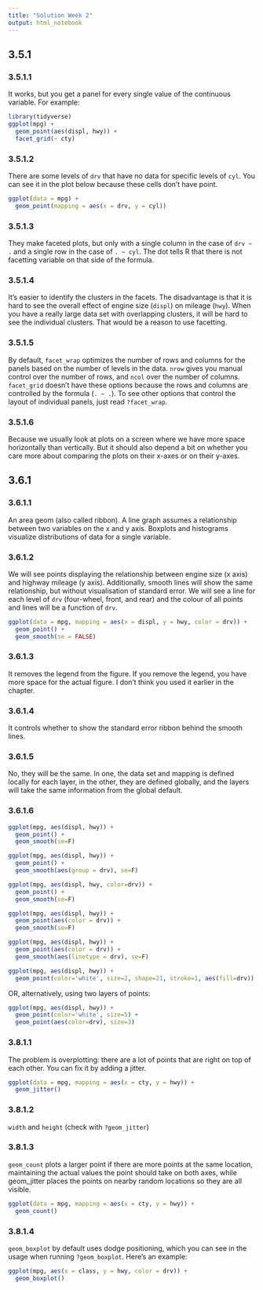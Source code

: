 ```yaml
---
title: "Solution Week 2"
output: html_notebook
---
```


## 3.5.1

### 3.5.1.1

It works, but you get a panel for every single value of the continuous variable. For example:

```r
library(tidyverse)
ggplot(mpg) +
  geom_point(aes(displ, hwy)) +
  facet_grid(~ cty)
```


### 3.5.1.2

There are some levels of ```drv``` that have no data for specific levels of ```cyl```. You can see it in the plot below because these cells don't have point.

```r
ggplot(data = mpg) + 
  geom_point(mapping = aes(x = drv, y = cyl))
```


### 3.5.1.3

They make faceted plots, but only with a single column in the case of ```drv ~ .``` and a single row in the case of ```. ~ cyl```. The dot tells R that there is not facetting variable on that side of the formula.

### 3.5.1.4

It's easier to identify the clusters in the facets. The disadvantage is that it is hard to see the overall effect of engine size (```displ```) on mileage (```hwy```). When you have a really large data set with overlapping clusters, it will be hard to see the individual clusters. That would be a reason to use facetting.

### 3.5.1.5

By default, ```facet_wrap``` optimizes the number of rows and columns for the panels based on the number of levels in the data. ```nrow``` gives you manual control over the number of rows, and ```ncol``` over the number of columns. ```facet_grid``` doesn't have these options because the rows and columns are controlled by the formula (```. ~ .```). To see other options that control the layout of individual panels, just read ```?facet_wrap```.

### 3.5.1.6

Because we usually look at plots on a screen where we have more space horizontally than vertically. But it should also depend a bit on whether you care more about comparing the plots on their x-axes or on their y-axes.

## 3.6.1

### 3.6.1.1

An area geom (also called ribbon). A line graph assumes a relationship between two variables on the x and y axis. Boxplots and histograms visualize distributions of data for a single variable.

### 3.6.1.2

We will see points displaying the relationship between engine size (x axis) and highway mileage (y axis). Additionally, smooth lines will show the same relationship, but without visualisation of standard error. We will see a line for each level of ```drv``` (four-wheel, front, and rear) and the colour of all points and lines will be a function of ```drv```.

```r
ggplot(data = mpg, mapping = aes(x = displ, y = hwy, color = drv)) + 
  geom_point() + 
  geom_smooth(se = FALSE)
```

### 3.6.1.3

It removes the legend from the figure. If you remove the legend, you have more space for the actual figure. I don't think you used it earlier in the chapter.

### 3.6.1.4

It controls whether to show the standard error ribbon behind the smooth lines.

### 3.6.1.5

No, they will be the same. In one, the data set and mapping is defined locally for each layer, in the other, they are defined globally, and the layers will take the same information from the global default. 

### 3.6.1.6

```r
ggplot(mpg, aes(displ, hwy)) +
  geom_point() +
  geom_smooth(se=F) 

ggplot(mpg, aes(displ, hwy)) +
  geom_point() +
  geom_smooth(aes(group = drv), se=F) 

ggplot(mpg, aes(displ, hwy, color=drv)) +
  geom_point() +
  geom_smooth(se=F) 

ggplot(mpg, aes(displ, hwy)) +
  geom_point(aes(color = drv)) +
  geom_smooth(se=F) 

ggplot(mpg, aes(displ, hwy)) +
  geom_point(aes(color = drv)) +
  geom_smooth(aes(linetype = drv), se=F) 

ggplot(mpg, aes(displ, hwy)) +
  geom_point(color='white', size=2, shape=21, stroke=1, aes(fill=drv))
```

OR, alternatively, using two layers of points:

```r

ggplot(mpg, aes(displ, hwy)) +
  geom_point(color='white', size=5) +
  geom_point(aes(color=drv), size=3)
```

### 3.8.1.1

The problem is overplotting: there are a lot of points that are right on top of each other. You can fix it by adding a jitter.

```r
ggplot(data = mpg, mapping = aes(x = cty, y = hwy)) + 
  geom_jitter()
```

### 3.8.1.2

```width``` and ```height``` (check with ```?geom_jitter```)

### 3.8.1.3
```geom_count``` plots a larger point if there are more points at the same location, maintaining the actual values the point should take on both axes, while geom_jitter places the points on nearby random locations so they are all visible.

```r
ggplot(data = mpg, mapping = aes(x = cty, y = hwy)) + 
  geom_count()
```

### 3.8.1.4

```geom_boxplot``` by default uses dodge positioning, which you can see in the usage when running ```?geom_boxplot```. Here's an example:

```r
ggplot(mpg, aes(x = class, y = hwy, color = drv)) +
  geom_boxplot()
```